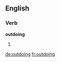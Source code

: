 ==English==

===Verb===
'''outdoing'''

# {{present participle of|outdo}}

[[de:outdoing]]
[[fr:outdoing]]